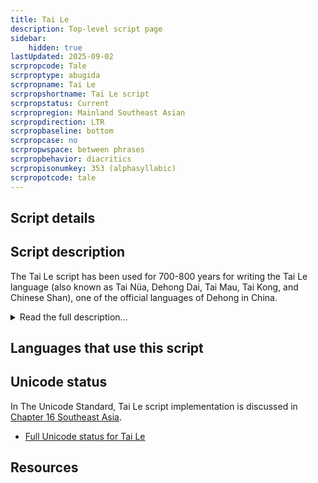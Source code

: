```yaml
---
title: Tai Le
description: Top-level script page
sidebar:
    hidden: true
lastUpdated: 2025-09-02
scrpropcode: Tale
scrproptype: abugida
scrpropname: Tai Le
scrpropshortname: Tai Le script
scrpropstatus: Current
scrpropregion: Mainland Southeast Asian
scrpropdirection: LTR
scrpropbaseline: bottom
scrpropcase: no
scrpropwspace: between phrases
scrpropbehavior: diacritics
scrpropisonumkey: 353 (alphasyllabic)
scrpropotcode: tale
---
```



## Script details

<ScriptDetails />

## Script description

The Tai Le script has been used for 700-800 years for writing the Tai Le language (also known as Tai Nüa, Dehong Dai, Tai Mau, Tai Kong, and Chinese Shan), one of the official languages of Dehong in China.

<details>
<summary>Read the full description...</summary>The language is also spoken in Thailand, Myanmar and Laos. The script was derived from the Brahmi script, which spread from India with the introduction of Buddhism to Southeast Asia. The script has undergone a number of progressive changes since its inception. In 1954 it was decided that the script was unsuitable for writing the language - there were multiple symbols for representing the same sound, tone was not being accurately represented, and there was no standard for joining the letters in handwritten form. A new version of the script was proposed, and revised again in 1988, in order to resolve some of these problems.

Like many scripts having Brahmic derivation, consonants contain an inherent 'a' vowel, which can be modified by the addition of diacritics. There are 19 consonant symbols and 11 vowels. Of the consonants, all but [n] can occur syllable-initially. Only unaspirated [p], [t] and [k], and the nasals [m], [n] and [ŋ] can occur syllable-finally. 6 tones are represented by 5 spacing marks which were introduced as part of the reform in 1988 (Tone 1 is represented by the absence of a tone mark.). Prior to this, diacritics were used for marking tone.

Both Chinese and Latin punctuation are used in writing Tai Le. In China, Latin digits are widely used, although a modified set of Myanmar digits is also used. It is believed that Tai Le writers in Myanmar use unique Tai Le digits.

The script is currently widely used in China for government documents, public notice boards and signage, in advertising, education and publishing. There are 6 publishing houses in China which publish over 45,000 book copies per year in the script. It is estimated that speakers of Tai Le in Dehong are about 95% literate in the Tai Le script.
</details>

## Languages that use this script

<WsList script='Tale' wsMax='5' />

## Unicode status

In The Unicode Standard, Tai Le script implementation is discussed in [Chapter 16 Southeast Asia](http://www.unicode.org/versions/latest/ch16.pdf).

- [Full Unicode status for Tai Le](/scrlang/unicode/tale-unicode)



## Resources

<ScriptResources detailSummary='seemore' />

